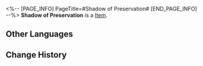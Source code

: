 <%-- [PAGE_INFO]
PageTitle=#Shadow of Preservation#
[END_PAGE_INFO] --%>
{{Item Infobox
|title       = Shadow of Preservation
|id          = 18004
|image       = Item Shadow of Preservation.png
|type        = 
|invCategory = 
|rarity      = 5
|effect      = Material for raising Trailblazer: Preservation's Eidolon Level.
|description = Eidolon Projection generated when you tread on the Path of Preservation. One of the countless existing possibilities.
}}
'''Shadow of Preservation''' is a [[Item]].

==Other Languages==
{{Other Languages
|en   = Shadow of Preservation
|zhs  = 「存护」之影
|zht  = 「存護」之影
|ja   = 「存護」の影
|ko   = 「보존」의 그림자
|es   = Sombra de la Conservación
|fr   = Ombre de la Préservation
|ru   = Тень Сохранения
|th   = Shadow of Preservation
|vi   = Hình Ảnh "Bảo Hộ"
|de   = Schatten der Bewahrung
|id   = Shadow of Preservation
|pt   = Sombra de Preservação
}}

==Change History==
{{Change History|2.0}}